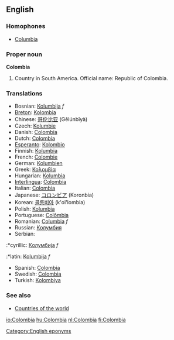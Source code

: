 ==English==

===Homophones===
*[[Columbia]]

===Proper noun===
'''Colombia'''
# Country in South America. Official name: Republic of Colombia.

===Translations===
*Bosnian: [[Kolumbija]] ''f''
*[[Breton]]: [[Kolombia]]
*Chinese: [[哥伦比亚]] (Gēlúnbǐyà)
*Czech: [[Kolumbie]]
*Danish: [[Colombia]]
*Dutch: [[Colombia]]
*[[Esperanto]]: [[Kolombio]]
*Finnish: [[Kolumbia]]
*French: [[Colombie]]
*German: [[Kolumbien]]
*Greek: [[Κολομβία]]
*Hungarian: [[Kolumbia]]
*[[Interlingua]]: [[Colombia]]
*Italian: [[Colombia]]
*Japanese: [[コロンビア]] (Koronbia)
*Korean: [[콜롬비아]] (k'ol'lombia)
*Polish: [[Kolumbia]]
*Portuguese: [[Colômbia]]
*Romanian: [[Columbia]] ''f''
*Russian: [[Колумбия]]
*Serbian:
:*cyrillic: [[Колумбија]] ''f''
:*latin: [[Kolumbija]] ''f''
*Spanish: [[Colombia]]
*Swedish: [[Colombia]]
*Turkish: [[Kolombiya]]

===See also===
* [[Countries of the world]]

[[Category:English eponyms]]
[[io:Colombia]]
[[hu:Colombia]]
[[nl:Colombia]]
[[fi:Colombia]]